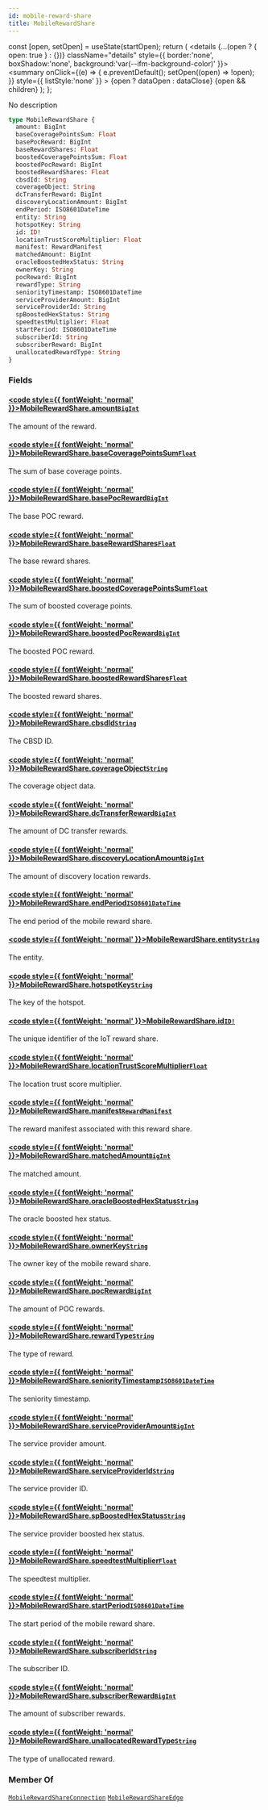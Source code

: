 ```yaml
---
id: mobile-reward-share
title: MobileRewardShare
---
```









  const [open, setOpen] = useState(startOpen);
  return (
    <details {...(open ? { open: true } : {})} className="details" style={{ border:'none', boxShadow:'none', background:'var(--ifm-background-color)' }}>
      <summary
        onClick={(e) => {
          e.preventDefault();
          setOpen((open) => !open);
        }}
        style={{ listStyle:'none' }}
      >
      {open ? dataOpen : dataClose}
      </summary>
      {open && children}
    </details>
  );
};








No description


```graphql
type MobileRewardShare {
  amount: BigInt
  baseCoveragePointsSum: Float
  basePocReward: BigInt
  baseRewardShares: Float
  boostedCoveragePointsSum: Float
  boostedPocReward: BigInt
  boostedRewardShares: Float
  cbsdId: String
  coverageObject: String
  dcTransferReward: BigInt
  discoveryLocationAmount: BigInt
  endPeriod: ISO8601DateTime
  entity: String
  hotspotKey: String
  id: ID!
  locationTrustScoreMultiplier: Float
  manifest: RewardManifest
  matchedAmount: BigInt
  oracleBoostedHexStatus: String
  ownerKey: String
  pocReward: BigInt
  rewardType: String
  seniorityTimestamp: ISO8601DateTime
  serviceProviderAmount: BigInt
  serviceProviderId: String
  spBoostedHexStatus: String
  speedtestMultiplier: Float
  startPeriod: ISO8601DateTime
  subscriberId: String
  subscriberReward: BigInt
  unallocatedRewardType: String
}
```




### Fields

#### [<code style={{ fontWeight: 'normal' }}>MobileRewardShare.<b>amount</b></code>](#)<Bullet />[`BigInt`](/schema/types/scalars/big-int.mdx) <Badge class="badge badge--secondary" text="scalar"/> 
The amount of the reward.


#### [<code style={{ fontWeight: 'normal' }}>MobileRewardShare.<b>baseCoveragePointsSum</b></code>](#)<Bullet />[`Float`](/schema/types/scalars/float.mdx) <Badge class="badge badge--secondary" text="scalar"/> 
The sum of base coverage points.


#### [<code style={{ fontWeight: 'normal' }}>MobileRewardShare.<b>basePocReward</b></code>](#)<Bullet />[`BigInt`](/schema/types/scalars/big-int.mdx) <Badge class="badge badge--secondary" text="scalar"/> 
The base POC reward.


#### [<code style={{ fontWeight: 'normal' }}>MobileRewardShare.<b>baseRewardShares</b></code>](#)<Bullet />[`Float`](/schema/types/scalars/float.mdx) <Badge class="badge badge--secondary" text="scalar"/> 
The base reward shares.


#### [<code style={{ fontWeight: 'normal' }}>MobileRewardShare.<b>boostedCoveragePointsSum</b></code>](#)<Bullet />[`Float`](/schema/types/scalars/float.mdx) <Badge class="badge badge--secondary" text="scalar"/> 
The sum of boosted coverage points.


#### [<code style={{ fontWeight: 'normal' }}>MobileRewardShare.<b>boostedPocReward</b></code>](#)<Bullet />[`BigInt`](/schema/types/scalars/big-int.mdx) <Badge class="badge badge--secondary" text="scalar"/> 
The boosted POC reward.


#### [<code style={{ fontWeight: 'normal' }}>MobileRewardShare.<b>boostedRewardShares</b></code>](#)<Bullet />[`Float`](/schema/types/scalars/float.mdx) <Badge class="badge badge--secondary" text="scalar"/> 
The boosted reward shares.


#### [<code style={{ fontWeight: 'normal' }}>MobileRewardShare.<b>cbsdId</b></code>](#)<Bullet />[`String`](/schema/types/scalars/string.mdx) <Badge class="badge badge--secondary" text="scalar"/> 
The CBSD ID.


#### [<code style={{ fontWeight: 'normal' }}>MobileRewardShare.<b>coverageObject</b></code>](#)<Bullet />[`String`](/schema/types/scalars/string.mdx) <Badge class="badge badge--secondary" text="scalar"/> 
The coverage object data.


#### [<code style={{ fontWeight: 'normal' }}>MobileRewardShare.<b>dcTransferReward</b></code>](#)<Bullet />[`BigInt`](/schema/types/scalars/big-int.mdx) <Badge class="badge badge--secondary" text="scalar"/> 
The amount of DC transfer rewards.


#### [<code style={{ fontWeight: 'normal' }}>MobileRewardShare.<b>discoveryLocationAmount</b></code>](#)<Bullet />[`BigInt`](/schema/types/scalars/big-int.mdx) <Badge class="badge badge--secondary" text="scalar"/> 
The amount of discovery location rewards.


#### [<code style={{ fontWeight: 'normal' }}>MobileRewardShare.<b>endPeriod</b></code>](#)<Bullet />[`ISO8601DateTime`](/schema/types/scalars/iso8601-date-time.mdx) <Badge class="badge badge--secondary" text="scalar"/> 
The end period of the mobile reward share.


#### [<code style={{ fontWeight: 'normal' }}>MobileRewardShare.<b>entity</b></code>](#)<Bullet />[`String`](/schema/types/scalars/string.mdx) <Badge class="badge badge--secondary" text="scalar"/> 
The entity.


#### [<code style={{ fontWeight: 'normal' }}>MobileRewardShare.<b>hotspotKey</b></code>](#)<Bullet />[`String`](/schema/types/scalars/string.mdx) <Badge class="badge badge--secondary" text="scalar"/> 
The key of the hotspot.


#### [<code style={{ fontWeight: 'normal' }}>MobileRewardShare.<b>id</b></code>](#)<Bullet />[`ID!`](/schema/types/scalars/id.mdx) <Badge class="badge badge--secondary" text="non-null"/> <Badge class="badge badge--secondary" text="scalar"/> 
The unique identifier of the IoT reward share.


#### [<code style={{ fontWeight: 'normal' }}>MobileRewardShare.<b>locationTrustScoreMultiplier</b></code>](#)<Bullet />[`Float`](/schema/types/scalars/float.mdx) <Badge class="badge badge--secondary" text="scalar"/> 
The location trust score multiplier.


#### [<code style={{ fontWeight: 'normal' }}>MobileRewardShare.<b>manifest</b></code>](#)<Bullet />[`RewardManifest`](/schema/types/objects/reward-manifest.mdx) <Badge class="badge badge--secondary" text="object"/> 
The reward manifest associated with this reward share.


#### [<code style={{ fontWeight: 'normal' }}>MobileRewardShare.<b>matchedAmount</b></code>](#)<Bullet />[`BigInt`](/schema/types/scalars/big-int.mdx) <Badge class="badge badge--secondary" text="scalar"/> 
The matched amount.


#### [<code style={{ fontWeight: 'normal' }}>MobileRewardShare.<b>oracleBoostedHexStatus</b></code>](#)<Bullet />[`String`](/schema/types/scalars/string.mdx) <Badge class="badge badge--secondary" text="scalar"/> 
The oracle boosted hex status.


#### [<code style={{ fontWeight: 'normal' }}>MobileRewardShare.<b>ownerKey</b></code>](#)<Bullet />[`String`](/schema/types/scalars/string.mdx) <Badge class="badge badge--secondary" text="scalar"/> 
The owner key of the mobile reward share.


#### [<code style={{ fontWeight: 'normal' }}>MobileRewardShare.<b>pocReward</b></code>](#)<Bullet />[`BigInt`](/schema/types/scalars/big-int.mdx) <Badge class="badge badge--secondary" text="scalar"/> 
The amount of POC rewards.


#### [<code style={{ fontWeight: 'normal' }}>MobileRewardShare.<b>rewardType</b></code>](#)<Bullet />[`String`](/schema/types/scalars/string.mdx) <Badge class="badge badge--secondary" text="scalar"/> 
The type of reward.


#### [<code style={{ fontWeight: 'normal' }}>MobileRewardShare.<b>seniorityTimestamp</b></code>](#)<Bullet />[`ISO8601DateTime`](/schema/types/scalars/iso8601-date-time.mdx) <Badge class="badge badge--secondary" text="scalar"/> 
The seniority timestamp.


#### [<code style={{ fontWeight: 'normal' }}>MobileRewardShare.<b>serviceProviderAmount</b></code>](#)<Bullet />[`BigInt`](/schema/types/scalars/big-int.mdx) <Badge class="badge badge--secondary" text="scalar"/> 
The service provider amount.


#### [<code style={{ fontWeight: 'normal' }}>MobileRewardShare.<b>serviceProviderId</b></code>](#)<Bullet />[`String`](/schema/types/scalars/string.mdx) <Badge class="badge badge--secondary" text="scalar"/> 
The service provider ID.


#### [<code style={{ fontWeight: 'normal' }}>MobileRewardShare.<b>spBoostedHexStatus</b></code>](#)<Bullet />[`String`](/schema/types/scalars/string.mdx) <Badge class="badge badge--secondary" text="scalar"/> 
The service provider boosted hex status.


#### [<code style={{ fontWeight: 'normal' }}>MobileRewardShare.<b>speedtestMultiplier</b></code>](#)<Bullet />[`Float`](/schema/types/scalars/float.mdx) <Badge class="badge badge--secondary" text="scalar"/> 
The speedtest multiplier.


#### [<code style={{ fontWeight: 'normal' }}>MobileRewardShare.<b>startPeriod</b></code>](#)<Bullet />[`ISO8601DateTime`](/schema/types/scalars/iso8601-date-time.mdx) <Badge class="badge badge--secondary" text="scalar"/> 
The start period of the mobile reward share.


#### [<code style={{ fontWeight: 'normal' }}>MobileRewardShare.<b>subscriberId</b></code>](#)<Bullet />[`String`](/schema/types/scalars/string.mdx) <Badge class="badge badge--secondary" text="scalar"/> 
The subscriber ID.


#### [<code style={{ fontWeight: 'normal' }}>MobileRewardShare.<b>subscriberReward</b></code>](#)<Bullet />[`BigInt`](/schema/types/scalars/big-int.mdx) <Badge class="badge badge--secondary" text="scalar"/> 
The amount of subscriber rewards.


#### [<code style={{ fontWeight: 'normal' }}>MobileRewardShare.<b>unallocatedRewardType</b></code>](#)<Bullet />[`String`](/schema/types/scalars/string.mdx) <Badge class="badge badge--secondary" text="scalar"/> 
The type of unallocated reward.






### Member Of

[`MobileRewardShareConnection`](/schema/types/objects/mobile-reward-share-connection.mdx)  <Badge class="badge badge--secondary" text="object"/><Bullet />[`MobileRewardShareEdge`](/schema/types/objects/mobile-reward-share-edge.mdx)  <Badge class="badge badge--secondary" text="object"/>

